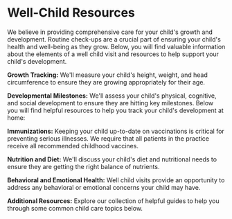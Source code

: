 
# Well-Child Resources

We believe in providing comprehensive care for your child's growth and development. Routine check-ups are a crucial part of ensuring your child's health and well-being as they grow. Below, you will find valuable information about the elements of a well child visit and resources to help support your child's development.

**Growth Tracking:** We'll measure your child's height, weight, and head circumference to ensure they are growing appropriately for their age.

**Developmental Milestones:** We'll assess your child's physical, cognitive, and social development to ensure they are hitting key milestones. Below you will find helpful resources to help you track your child's development at home:

<Resource
  url="https://www.cdc.gov/ncbddd/actearly/freematerials.html#toolsfortrackingmilestones-2017"
  name="Developmental Milestone Checklists"
  subtitle="Ages 2mo, 4mo, 6mo, 9mo, 12mo, 15mo, 18mo, 2y, 30mo, 3y, 4y, 5y"
/>

**Immunizations:** Keeping your child up-to-date on vaccinations is critical for preventing serious illnesses. We require that all patients in the practice receive all recommended childhood vaccines.

**Nutrition and Diet:** We'll discuss your child's diet and nutritional needs to ensure they are getting the right balance of nutrients.

**Behavioral and Emotional Health:** Well child visits provide an opportunity to address any behavioral or emotional concerns your child may have.

**Additional Resources:** Explore our collection of helpful guides to help you through some common child care topics below.

<ResourceGrid>

<Resource
  url="https://files.rothrotterlaster.com/newborn-care.pdf"
  name="Newborn Care"
/>

<Resource
  url="https://files.rothrotterlaster.com/toilet-training.pdf"
  name="Toilet Training"
/>

<Resource
  url="https://files.rothrotterlaster.com/starting-solids.pdf"
  name="Starting Solids"
/>

<Resource
  url="https://files.rothrotterlaster.com/parent-feeding-styles.pdf"
  name="Parent Feeding Styles"
/>

<Resource
  url="https://files.rothrotterlaster.com/crib-to-bed.pdf"
  name="Crib to Bed Transition"
/>

</ResourceGrid>
